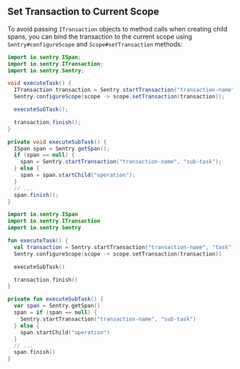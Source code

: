 ## Set Transaction to Current Scope

To avoid passing `ITransaction` objects to method calls when creating child spans, you can bind the transaction to the current scope using `Sentry#configureScope` and `Scope#setTransaction` methods:

```java {tabTitle:Java}
import io.sentry.ISpan;
import io.sentry.ITransaction;
import io.sentry.Sentry;

void executeTask() {
  ITransaction transaction = Sentry.startTransaction("transaction-name", "task");
  Sentry.configureScope(scope -> scope.setTransaction(transaction));

  executeSubTask();

  transaction.finish();
}

private void executeSubTask() {
  ISpan span = Sentry.getSpan();
  if (span == null) {
    span = Sentry.startTransaction("transaction-name", "sub-task");
  } else {
    span = span.startChild("operation");
  }
  // ...
  span.finish();
}
```

```kotlin {tabTitle:Kotlin}
import io.sentry.ISpan
import io.sentry.ITransaction
import io.sentry.Sentry

fun executeTask() {
  val transaction = Sentry.startTransaction("transaction-name", "task")
  Sentry.configureScope(scope -> scope.setTransaction(transaction))

  executeSubTask()

  transaction.finish()
}

private fun executeSubTask() {
  var span = Sentry.getSpan()
  span = if (span == null) {
    Sentry.startTransaction("transaction-name", "sub-task")
  } else {
    span.startChild("operation")
  }
  // ...
  span.finish()
}
```
